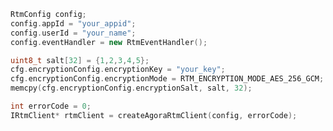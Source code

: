 <PlatformWrapper platform='linux-cpp'>

```cpp
RtmConfig config;
config.appId = "your_appid";
config.userId = "your_name";
config.eventHandler = new RtmEventHandler();

uint8_t salt[32] = {1,2,3,4,5};
cfg.encryptionConfig.encryptionKey = "your_key";
cfg.encryptionConfig.encryptionMode = RTM_ENCRYPTION_MODE_AES_256_GCM;
memcpy(cfg.encryptionConfig.encryptionSalt, salt, 32);

int errorCode = 0;
IRtmClient* rtmClient = createAgoraRtmClient(config, errorCode);
```
</PlatformWrapper>